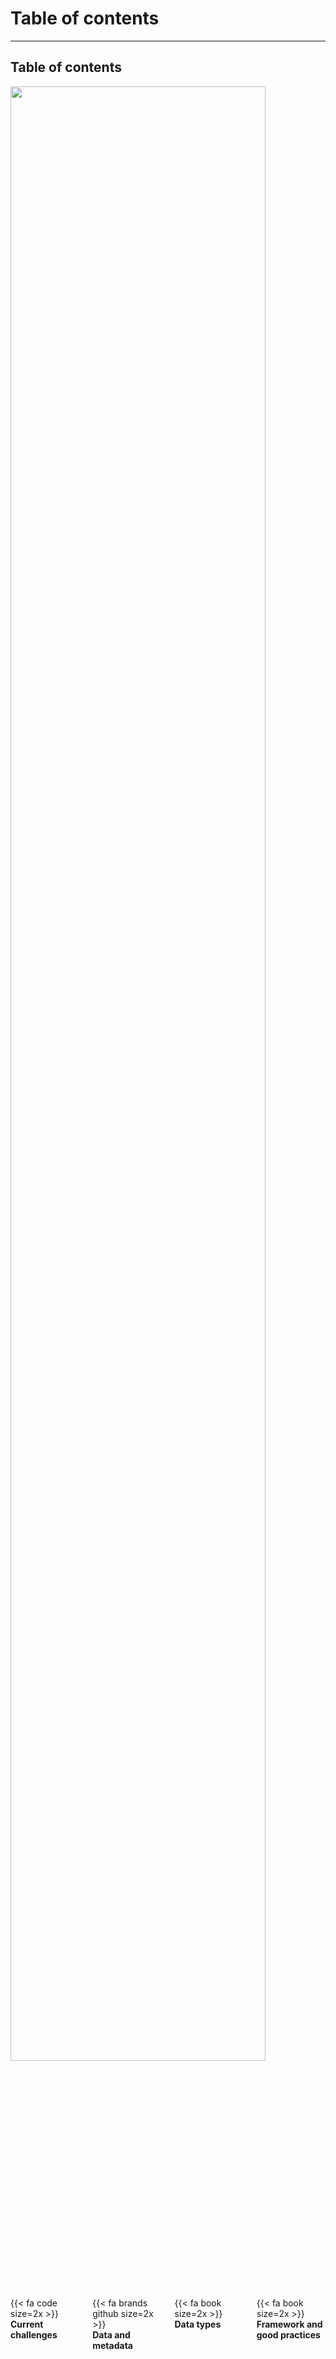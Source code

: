 # Table of contents

---

## Table of contents

![](images/image-PNDB.png){width=90% fig-align='center'}

:::: { .columns }

::: { .column .center width="25%"}
{{< fa code size=2x >}}
<br>
**Current challenges**
:::

::: { .column .center width="25%"}
{{< fa brands github size=2x >}}
<br>
**Data and metadata**
:::

::: { .column .center width="25%"}
{{< fa book size=2x >}}
<br>
**Data types**
:::

::: { .column .center width="25%"}
{{< fa book size=2x >}}
<br>
**Framework and good practices**
:::

::::
